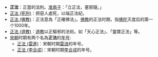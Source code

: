 * '''正法'''：正當的法則。[[淮南子|淮南子]]：「立正法，塞邪隧。」
*[[死刑|正法 (死刑)]]：把惡人處死，以端正法紀。
*[[正法_(佛教)|正法 (佛教)]]：正法意為「正確佛法」。[[佛教|佛教]]的正法时期，指[[佛陀|佛陀]]灭度后的第一个1000年。
*[[正法_(道教)|正法 (道教)]]：[[道教|道教]]以正驅邪的法術。如「天心正法」、「靈寶正法」等。
* [[宋朝|宋朝]]时期有两个名為'''正法'''的[[年号|年号]]:
**[[正法_(雷進)|正法 (雷進)]]：宋朝时期[[雷進|雷进]]的年号。
**[[正法_(李合戎)|正法 (李合戎)]]：宋朝时期[[李合戎|李合戎]]的年号。

{{disambig|cat= 年号消歧义}}